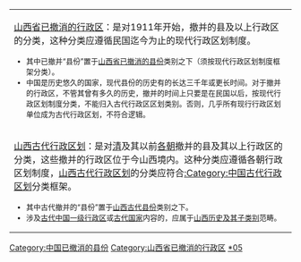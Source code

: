 {{中国已撤消县份分类/temp|state=expanded}}
{{hideh
|Head = <p align="center"><big>'''山西已撤消行政区分类向导'''</big>
|FrameStyle   = border:solid 1px #0000ff;
|HeadStyle    = text-align:left;background:transparent;
|ContentStyle = background: #FFFF9B;
}}
{| class="wikitable" border="1" width="100%"
|-
| [[:Category:山西省已撤消的行政区|山西省已撤消的行政区]]：是对1911年开始，撤并的县及以上行政区的分类，这种分类应遵循民国迄今为止的现代行政区划制度。<font size="2">
* 其中已撤并“县份”置于[[:Category:山西省已撤消的县份|山西省已撤消的县份]]类别之下（须按现代行政区划制度框架分类）。
* 中国是历史悠久的国家，现代县份的历史有的长达三千年或更长时间。对于撤并的行政区，不管其曾有多久的历史，撤并的时间上只要是在民国以后，按现代行政区划制度分类，不能归入古代行政区区划类别。否则，几乎所有现行行政区划单位成为古代行政区划，不符合逻辑。
|-
| [[:Category:山西古代行政区划|山西古代行政区划]]：是对[[清朝|清]]及其以前[[中国朝代|各朝]]撤并的县及其以上行政区的分类，这些撤并的行政区位于今山西境内。这种分类应遵循各朝行政区划制度，[[:Category:山西古代行政区划|山西古代行政区划]]的分类应符合[[:Category:中国古代行政区划|:Category:中国古代行政区划]]分类框架。<font size="2"> 
* 其中古代撤并的“县份”置于[[:Category:山西古代县份|山西古代县份]]类别之下。
* 涉及[[:category:中国一级行政区|古代中国一级行政区]]或[[:category:中國古代民族與國家|古代国家]]内容的，应属于[[:category:山西历史|山西历史及其子类别]]范畴。
|}
{{hidef}}

[[Category:中国已撤消的县份|Category:中国已撤消的县份]]
[[Category:山西省已撤消的行政区|Category:山西省已撤消的行政区]]
[[Category:山西省县份|*05]]